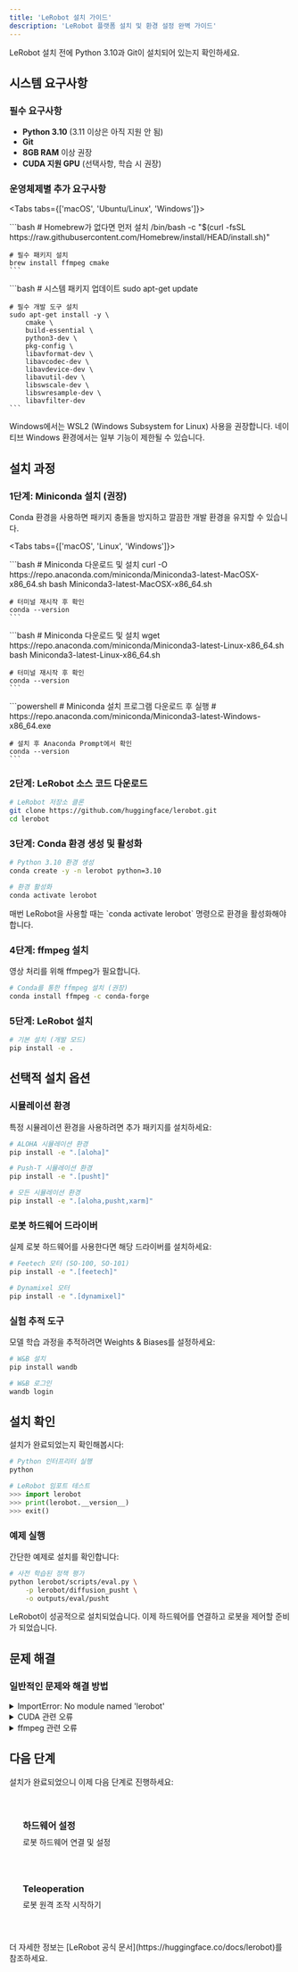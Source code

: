 ```yaml
---
title: 'LeRobot 설치 가이드'
description: 'LeRobot 플랫폼 설치 및 환경 설정 완벽 가이드'
---
```



<Callout type="warning" title="시작하기 전에">
  LeRobot 설치 전에 Python 3.10과 Git이 설치되어 있는지 확인하세요.
</Callout>

## 시스템 요구사항

### 필수 요구사항
- **Python 3.10** (3.11 이상은 아직 지원 안 됨)
- **Git**
- **8GB RAM** 이상 권장
- **CUDA 지원 GPU** (선택사항, 학습 시 권장)

### 운영체제별 추가 요구사항

<Tabs tabs={['macOS', 'Ubuntu/Linux', 'Windows']}>
  <div class="tab-panel">
    ```bash
    # Homebrew가 없다면 먼저 설치
    /bin/bash -c "$(curl -fsSL https://raw.githubusercontent.com/Homebrew/install/HEAD/install.sh)"
    
    # 필수 패키지 설치
    brew install ffmpeg cmake
    ```
  </div>
  <div class="tab-panel">
    ```bash
    # 시스템 패키지 업데이트
    sudo apt-get update
    
    # 필수 개발 도구 설치
    sudo apt-get install -y \
        cmake \
        build-essential \
        python3-dev \
        pkg-config \
        libavformat-dev \
        libavcodec-dev \
        libavdevice-dev \
        libavutil-dev \
        libswscale-dev \
        libswresample-dev \
        libavfilter-dev
    ```
  </div>
  <div class="tab-panel">
    <Callout type="info">
      Windows에서는 WSL2 (Windows Subsystem for Linux) 사용을 권장합니다.
      네이티브 Windows 환경에서는 일부 기능이 제한될 수 있습니다.
    </Callout>
  </div>
</Tabs>

## 설치 과정

### 1단계: Miniconda 설치 (권장)

Conda 환경을 사용하면 패키지 충돌을 방지하고 깔끔한 개발 환경을 유지할 수 있습니다.

<Tabs tabs={['macOS', 'Linux', 'Windows']}>
  <div class="tab-panel">
    ```bash
    # Miniconda 다운로드 및 설치
    curl -O https://repo.anaconda.com/miniconda/Miniconda3-latest-MacOSX-x86_64.sh
    bash Miniconda3-latest-MacOSX-x86_64.sh
    
    # 터미널 재시작 후 확인
    conda --version
    ```
  </div>
  <div class="tab-panel">
    ```bash
    # Miniconda 다운로드 및 설치
    wget https://repo.anaconda.com/miniconda/Miniconda3-latest-Linux-x86_64.sh
    bash Miniconda3-latest-Linux-x86_64.sh
    
    # 터미널 재시작 후 확인
    conda --version
    ```
  </div>
  <div class="tab-panel">
    ```powershell
    # Miniconda 설치 프로그램 다운로드 후 실행
    # https://repo.anaconda.com/miniconda/Miniconda3-latest-Windows-x86_64.exe
    
    # 설치 후 Anaconda Prompt에서 확인
    conda --version
    ```
  </div>
</Tabs>

### 2단계: LeRobot 소스 코드 다운로드

```bash
# LeRobot 저장소 클론
git clone https://github.com/huggingface/lerobot.git
cd lerobot
```

### 3단계: Conda 환경 생성 및 활성화

```bash
# Python 3.10 환경 생성
conda create -y -n lerobot python=3.10

# 환경 활성화
conda activate lerobot
```

<Callout type="tip">
  매번 LeRobot을 사용할 때는 `conda activate lerobot` 명령으로 환경을 활성화해야 합니다.
</Callout>

### 4단계: ffmpeg 설치

영상 처리를 위해 ffmpeg가 필요합니다.

```bash
# Conda를 통한 ffmpeg 설치 (권장)
conda install ffmpeg -c conda-forge
```

### 5단계: LeRobot 설치

```bash
# 기본 설치 (개발 모드)
pip install -e .
```

## 선택적 설치 옵션

### 시뮬레이션 환경

특정 시뮬레이션 환경을 사용하려면 추가 패키지를 설치하세요:

```bash
# ALOHA 시뮬레이션 환경
pip install -e ".[aloha]"

# Push-T 시뮬레이션 환경
pip install -e ".[pusht]"

# 모든 시뮬레이션 환경
pip install -e ".[aloha,pusht,xarm]"
```

### 로봇 하드웨어 드라이버

실제 로봇 하드웨어를 사용한다면 해당 드라이버를 설치하세요:

```bash
# Feetech 모터 (SO-100, SO-101)
pip install -e ".[feetech]"

# Dynamixel 모터
pip install -e ".[dynamixel]"
```

### 실험 추적 도구

모델 학습 과정을 추적하려면 Weights & Biases를 설정하세요:

```bash
# W&B 설치
pip install wandb

# W&B 로그인
wandb login
```

## 설치 확인

설치가 완료되었는지 확인해봅시다:

```python
# Python 인터프리터 실행
python

# LeRobot 임포트 테스트
>>> import lerobot
>>> print(lerobot.__version__)
>>> exit()
```

### 예제 실행

간단한 예제로 설치를 확인합니다:

```bash
# 사전 학습된 정책 평가
python lerobot/scripts/eval.py \
    -p lerobot/diffusion_pusht \
    -o outputs/eval/pusht
```

<Callout type="success" title="설치 완료!">
  LeRobot이 성공적으로 설치되었습니다. 이제 하드웨어를 연결하고 로봇을 제어할 준비가 되었습니다.
</Callout>

## 문제 해결

### 일반적인 문제와 해결 방법

<details>
<summary>ImportError: No module named 'lerobot'</summary>

LeRobot이 제대로 설치되지 않았습니다. 다음을 확인하세요:
- `conda activate lerobot` 명령으로 환경을 활성화했는지 확인
- `pip install -e .` 명령을 lerobot 폴더 내에서 실행했는지 확인

</details>

<details>
<summary>CUDA 관련 오류</summary>

GPU를 사용하려면 CUDA와 PyTorch가 올바르게 설치되어야 합니다:
```bash
# CUDA 버전 확인
nvidia-smi

# PyTorch 재설치 (CUDA 11.8 예시)
pip install torch torchvision torchaudio --index-url https://download.pytorch.org/whl/cu118
```

</details>

<details>
<summary>ffmpeg 관련 오류</summary>

ffmpeg가 올바르게 설치되지 않았을 수 있습니다:
```bash
# ffmpeg 버전 확인
ffmpeg -version

# conda로 재설치
conda install -c conda-forge ffmpeg=7
```

</details>

## 다음 단계

설치가 완료되었으니 이제 다음 단계로 진행하세요:

<div style="display: grid; grid-template-columns: repeat(auto-fit, minmax(250px, 1fr)); gap: 1rem; margin: 2rem 0;">
  <a href="/community/docs/physical-ai/lerobot/hardware" style="padding: 1.5rem; background: var(--color-surface); border: 1px solid var(--color-border); border-radius: var(--radius-lg); text-decoration: none; transition: all var(--transition-base);">
    <h3 style="margin: 0 0 0.5rem 0; color: var(--color-accent);"><i class="fas fa-robot"></i> 하드웨어 설정</h3>
    <p style="margin: 0; color: var(--color-text-secondary); font-size: var(--text-sm);">로봇 하드웨어 연결 및 설정</p>
  </a>
  
  <a href="/community/docs/physical-ai/lerobot/teleoperation" style="padding: 1.5rem; background: var(--color-surface); border: 1px solid var(--color-border); border-radius: var(--radius-lg); text-decoration: none; transition: all var(--transition-base);">
    <h3 style="margin: 0 0 0.5rem 0; color: var(--color-accent);"><i class="fas fa-gamepad"></i> Teleoperation</h3>
    <p style="margin: 0; color: var(--color-text-secondary); font-size: var(--text-sm);">로봇 원격 조작 시작하기</p>
  </a>
</div>

<Callout type="info" title="추가 리소스">
  더 자세한 정보는 [LeRobot 공식 문서](https://huggingface.co/docs/lerobot)를 참조하세요.
</Callout>